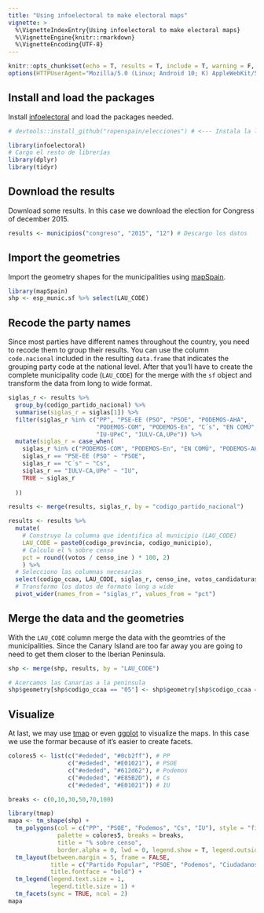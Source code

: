 ---
title: "Using infoelectoral to make electoral maps"
vignette: >
  %\VignetteIndexEntry{Using infoelectoral to make electoral maps}
  %\VignetteEngine{knitr::rmarkdown}
  %\VignetteEncoding{UTF-8}
---


```{r setup, include=FALSE}
knitr::opts_chunk$set(echo = T, results = T, include = T, warning = F, message = F)
options(HTTPUserAgent="Mozilla/5.0 (Linux; Android 10; K) AppleWebKit/537.36 (KHTML, like Gecko) Chrome/114.0.0.0 Safari/537.36")
```

## Install and load the packages

Install [infoelectoral](https://ropenspain.github.io/infoelectoral/) and load the packages needed.

```{r}
# devtools::install_github("ropenspain/elecciones") # <--- Instala la librería elecciones

library(infoelectoral)
# Cargo el resto de librerías
library(dplyr)
library(tidyr)

```

## Download the results

Download some results. In this case we download the election for Congress of december 2015.
```{r}

results <- municipios("congreso", "2015", "12") # Descargo los datos

```


## Import the geometries
Import the geometry shapes for the municipalities using [mapSpain](https://github.com/rOpenSpain/mapSpain). 

```{r}
library(mapSpain)
shp <- esp_munic.sf %>% select(LAU_CODE)
```


## Recode the party names
Since most parties have different names throughout the country, you need to recode them to group their results. You can use the column `code.nacional` included in the resulting `data.frame` that indicates the grouping party code at the national level. After that you'll have to create the complete municipality code (`LAU_CODE`) for the merge with the `sf` object and transform the data from long to wide format.

```{r}

siglas_r <- results %>% 
  group_by(codigo_partido_nacional) %>% 
  summarise(siglas_r = siglas[1]) %>% 
  filter(siglas_r %in% c("PP", "PSE-EE (PSO", "PSOE", "PODEMOS-AHA",
                         "PODEMOS-COM", "PODEMOS-En", "C´s", "EN COMÚ",
                         "IU-UPeC", "IULV-CA,UPe")) %>% 
  mutate(siglas_r = case_when(
    siglas_r %in% c("PODEMOS-COM", "PODEMOS-En", "EN COMÚ", "PODEMOS-AHA") ~ "Podemos",
    siglas_r == "PSE-EE (PSO" ~ "PSOE",
    siglas_r == "C´s" ~ "Cs",
    siglas_r == "IULV-CA,UPe" ~ "IU",
    TRUE ~ siglas_r
    
  ))

results <- merge(results, siglas_r, by = "codigo_partido_nacional")

results <- results %>% 
  mutate(
    # Construyo la columna que identifica al municipio (LAU_CODE)
    LAU_CODE = paste0(codigo_provincia, codigo_municipio),
    # Calculo el % sobre censo
    pct = round((votos / censo_ine ) * 100, 2)
    ) %>% 
  # Selecciono las columnas necesarias
  select(codigo_ccaa, LAU_CODE, siglas_r, censo_ine, votos_candidaturas, pct) %>% 
  # Transformo los datos de formato long a wide
  pivot_wider(names_from = "siglas_r", values_from = "pct")

```

## Merge the data and the geometries
With the `LAU_CODE` column merge the data with the geomtries of the municipalities. Since the Canary Island are too far away you are going to need to get them closer to the Iberian Peninsula.

```{r}
shp <- merge(shp, results, by = "LAU_CODE")

# Acercamos las Canarias a la peninsula
shp$geometry[shp$codigo_ccaa == "05"] <- shp$geometry[shp$codigo_ccaa == "05"] + c(5, 5)

```

## Visualize

At last, we may use [tmap](https://github.com/mtennekes/tmap) or even [ggplot](https://ggplot2.tidyverse.org/) to visualize the maps. In this case we  use the formar because of it's easier to create facets.

```{r fig.align="center", fig.height = 12, fig.width=8}
colores5 <- list(c("#ededed", "#0cb2ff"), # PP
                 c("#ededed", "#E01021"), # PSOE
                 c("#ededed", "#612d62"), # Podemos
                 c("#ededed", "#E85B2D"), # Cs
                 c("#ededed", "#E01021")) # IU

breaks <- c(0,10,30,50,70,100)

library(tmap)
mapa <- tm_shape(shp) + 
  tm_polygons(col = c("PP", "PSOE", "Podemos", "Cs", "IU"), style = "fixed", 
              palette = colores5, breaks = breaks,
              title = "% sobre censo", 
              border.alpha = 0, lwd = 0, legend.show = T, legend.outside = T) +
  tm_layout(between.margin = 5, frame = FALSE,
            title = c("Partido Popular", "PSOE", "Podemos", "Ciudadanos", "Izquierda Unida"),
            title.fontface = "bold") +
  tm_legend(legend.text.size = 1, 
            legend.title.size = 1) +
  tm_facets(sync = TRUE, ncol = 2)
mapa
```

